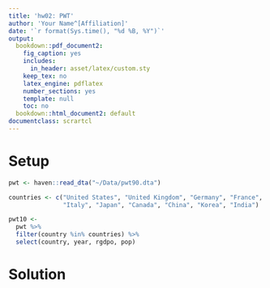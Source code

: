 ```yaml
---
title: 'hw02: PWT'
author: 'Your Name^[Affiliation]'
date: '`r format(Sys.time(), "%d %B, %Y")`'
output:
  bookdown::pdf_document2:
    fig_caption: yes
    includes:
      in_header: asset/latex/custom.sty
    keep_tex: no
    latex_engine: pdflatex
    number_sections: yes
    template: null
    toc: no
  bookdown::html_document2: default
documentclass: scrartcl
---
```


# Setup

```r
pwt <- haven::read_dta("~/Data/pwt90.dta")

countries <- c("United States", "United Kingdom", "Germany", "France", 
               "Italy", "Japan", "Canada", "China", "Korea", "India")

pwt10 <- 
  pwt %>% 
  filter(country %in% countries) %>% 
  select(country, year, rgdpo, pop)
```

# Solution 
<!-- Your solution goes here -->





